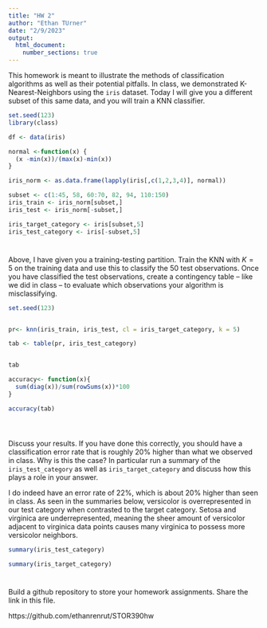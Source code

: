 ---
title: "HW 2"
author: "Ethan TUrner"
date: "2/9/2023"
output: 
  html_document:
    number_sections: true
---

This homework is meant to illustrate the methods of classification algorithms as well as their potential pitfalls.  In class, we demonstrated K-Nearest-Neighbors using the `iris` dataset.  Today I will give you a different subset of this same data, and you will train a KNN classifier.  

```{r, echo = FALSE}
set.seed(123)
library(class)

df <- data(iris) 

normal <-function(x) {
  (x -min(x))/(max(x)-min(x))   
}

iris_norm <- as.data.frame(lapply(iris[,c(1,2,3,4)], normal))

subset <- c(1:45, 58, 60:70, 82, 94, 110:150)
iris_train <- iris_norm[subset,] 
iris_test <- iris_norm[-subset,] 

iris_target_category <- iris[subset,5]
iris_test_category <- iris[-subset,5]


```

#
Above, I have given you a training-testing partition.  Train the KNN with $K = 5$ on the training data and use this to classify the 50 test observations.  Once you have classified the test observations, create a contingency table -- like we did in class -- to evaluate which observations your algorithm is misclassifying.   

```{r}
set.seed(123)


pr<- knn(iris_train, iris_test, cl = iris_target_category, k = 5)

tab <- table(pr, iris_test_category)


tab

accuracy<- function(x){
  sum(diag(x))/sum(rowSums(x))*100
}

accuracy(tab)



```

#

Discuss your results.  If you have done this correctly, you should have a classification error rate that is roughly 20% higher than what we observed in class.  Why is this the case? In particular run a summary of the `iris_test_category` as well as `iris_target_category` and discuss how this plays a role in your answer.  



I do indeed have an error rate of 22%, which is about 20% higher than seen in class. As seen in the summaries below, versicolor is overrepresented in our test category when contrasted to the target category. Setosa and virginica are underrepresented, meaning the sheer amount of versicolor adjacent to virginica data points causes many virginica to possess more versicolor neighbors. 

```{r}
summary(iris_test_category)

summary(iris_target_category)
```


#

Build a github repository to store your homework assignments.  Share the link in this file.  

https://github.com/ethanrenrut/STOR390hw
